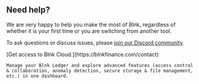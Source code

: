 ## Need help?

We are very happy to help you make the most of Blnk, regardless of whether it is your first time or you are switching from another tool.

To ask questions or discuss issues, please [join our Discord community](https://discord.gg/7WNv94zPpx).

<Tip>
    [Get access to Blnk Cloud.](https://blnkfinance.com/contact)

    Manage your Blnk Ledger and explore advanced features (access control & collaboration, anomaly detection, secure storage & file management, etc.) in one dashboard.
</Tip>
